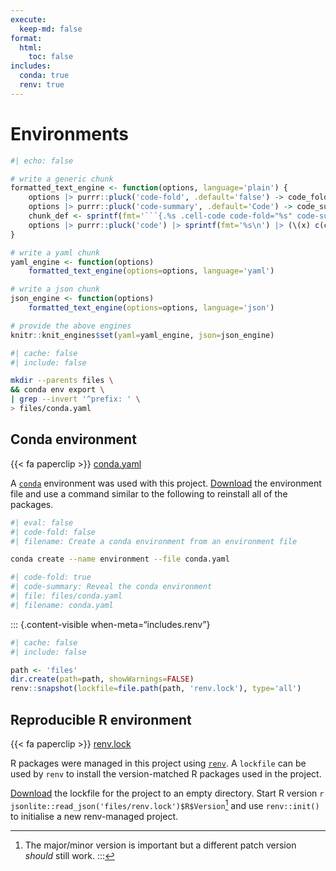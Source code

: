 ```yaml
---
execute:
  keep-md: false
format:
  html:
    toc: false
includes:
  conda: true
  renv: true
---
```


# Environments {.appendix}

```r
#| echo: false

# write a generic chunk
formatted_text_engine <- function(options, language='plain') {
	options |> purrr::pluck('code-fold', .default='false') -> code_fold
	options |> purrr::pluck('code-summary', .default='Code') -> code_summary
	chunk_def <- sprintf(fmt='```{.%s .cell-code code-fold="%s" code-summary="%s"}\n', language, code_fold, code_summary)
	options |> purrr::pluck('code') |> sprintf(fmt='%s\n') |> (\(x) c(chunk_def, x, '```\n'))()
}

# write a yaml chunk
yaml_engine <- function(options)
	formatted_text_engine(options=options, language='yaml')

# write a json chunk
json_engine <- function(options)
	formatted_text_engine(options=options, language='json')

# provide the above engines
knitr::knit_engines$set(yaml=yaml_engine, json=json_engine)
```

::: {.content-visible when-meta="includes.conda"}

[conda home]: https://docs.conda.io/en/latest/

```bash
#| cache: false
#| include: false

mkdir --parents files \
&& conda env export \
| grep --invert '^prefix: ' \
> files/conda.yaml
```

## Conda environment

{{< fa paperclip >}} [conda.yaml](files/conda.yaml)

A [`conda`][conda home] environment was used with this project. [Download](files/conda.yaml) the environment file and use a command similar to the following to reinstall all of the packages.

```bash
#| eval: false
#| code-fold: false
#| filename: Create a conda environment from an environment file

conda create --name environment --file conda.yaml
```

```yaml
#| code-fold: true
#| code-summary: Reveal the conda environment
#| file: files/conda.yaml
#| filename: conda.yaml
```
:::

::: {.content-visible when-meta="includes.renv"}

[renv home]: https://rstudio.github.io/renv/

```r
#| cache: false
#| include: false

path <- 'files'
dir.create(path=path, showWarnings=FALSE)
renv::snapshot(lockfile=file.path(path, 'renv.lock'), type='all')
```

## Reproducible R environment

{{< fa paperclip >}} [renv.lock](files/renv.lock)

R packages were managed in this project using [`renv`][renv home]. A `lockfile` can be used by `renv` to install the version-matched R packages used in the project.

[Download](files/renv.lock) the lockfile for the project to an empty directory. Start R version `r jsonlite::read_json('files/renv.lock')$R$Version`[^rversion] and use `renv::init()` to initialise a new renv-managed project.

[^rversion]: The major/minor version is important but a different patch version _should_ still work.
:::
